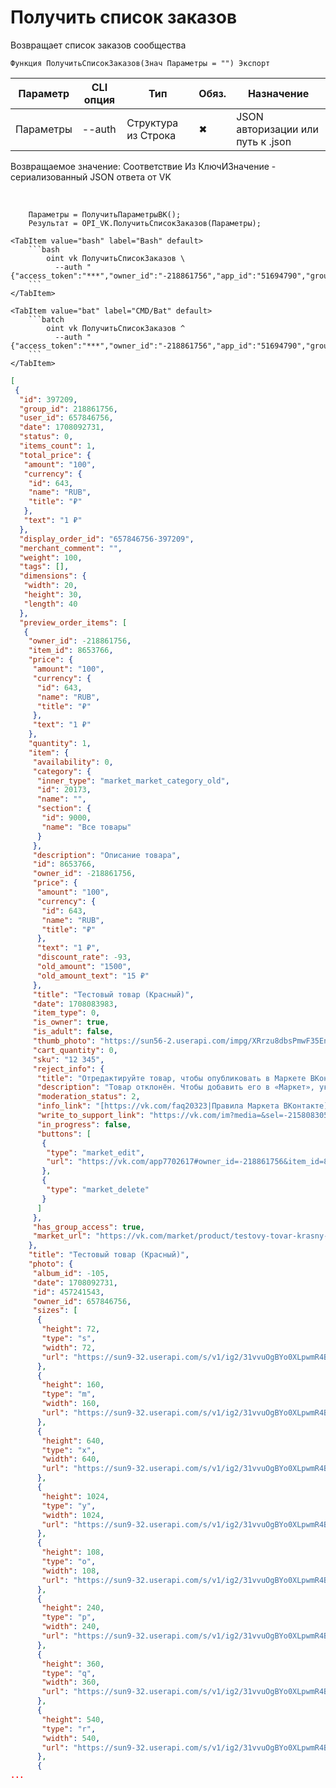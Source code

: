 ﻿---
sidebar_position: 1
description: Получить список заказов и другие функции для работы с VK в Открытом пакете интеграций - бесплатной open-source библиотеке интеграций для 1С:Предприятие 8, OneScript и CLI
keywords: [1C, 1С, 1С:Предприятие, 1С:Предприятие 8.3, API, Интеграция, Сервисы, Обмен, OneScript, CLI, VK]
---


# Получить список заказов
 Возвращает список заказов сообщества



`Функция ПолучитьСписокЗаказов(Знач Параметры = "") Экспорт`

  | Параметр | CLI опция | Тип | Обяз. | Назначение |
  |-|-|-|-|-|
  | Параметры | --auth | Структура из Строка | &#x2716; | JSON авторизации или путь к .json |

  
  Возвращаемое значение:   Соответствие Из КлючИЗначение - сериализованный JSON ответа от VK

<br/>




```bsl title="Пример использования для 1С:Предприятие/OneScript"
    Параметры = ПолучитьПараметрыВК();
    Результат = OPI_VK.ПолучитьСписокЗаказов(Параметры);
```
    

 <Tabs>
  
    <TabItem value="bash" label="Bash" default>
        ```bash
            oint vk ПолучитьСписокЗаказов \
              --auth "{"access_token":"***","owner_id":"-218861756","app_id":"51694790","group_id":"218861756"}"
        ```
    </TabItem>
  
    <TabItem value="bat" label="CMD/Bat" default>
        ```batch
            oint vk ПолучитьСписокЗаказов ^
              --auth "{"access_token":"***","owner_id":"-218861756","app_id":"51694790","group_id":"218861756"}"
        ```
    </TabItem>
</Tabs>


```json title="Результат"
[
 {
  "id": 397209,
  "group_id": 218861756,
  "user_id": 657846756,
  "date": 1708092731,
  "status": 0,
  "items_count": 1,
  "total_price": {
   "amount": "100",
   "currency": {
    "id": 643,
    "name": "RUB",
    "title": "₽"
   },
   "text": "1 ₽"
  },
  "display_order_id": "657846756-397209",
  "merchant_comment": "",
  "weight": 100,
  "tags": [],
  "dimensions": {
   "width": 20,
   "height": 30,
   "length": 40
  },
  "preview_order_items": [
   {
    "owner_id": -218861756,
    "item_id": 8653766,
    "price": {
     "amount": "100",
     "currency": {
      "id": 643,
      "name": "RUB",
      "title": "₽"
     },
     "text": "1 ₽"
    },
    "quantity": 1,
    "item": {
     "availability": 0,
     "category": {
      "inner_type": "market_market_category_old",
      "id": 20173,
      "name": "",
      "section": {
       "id": 9000,
       "name": "Все товары"
      }
     },
     "description": "Описание товара",
     "id": 8653766,
     "owner_id": -218861756,
     "price": {
      "amount": "100",
      "currency": {
       "id": 643,
       "name": "RUB",
       "title": "₽"
      },
      "text": "1 ₽",
      "discount_rate": -93,
      "old_amount": "1500",
      "old_amount_text": "15 ₽"
     },
     "title": "Тестовый товар (Красный)",
     "date": 1708083983,
     "item_type": 0,
     "is_owner": true,
     "is_adult": false,
     "thumb_photo": "https://sun56-2.userapi.com/impg/XRrzu8dbsPmwF35EnWBibiQ-Sgo7O5rgWY4fUg/wosvBQJa9bQ.jpg?crop=0,0,1,1&size=0x400&quality=95&sign=6068bf9db412cd491d405a90737e5208&c_uniq_tag=k-olNZ8Ykr5YbvQQiBDDJlj5UeQvopai5F2oAP29As8",
     "cart_quantity": 0,
     "sku": "12 345",
     "reject_info": {
      "title": "Отредактируйте товар, чтобы опубликовать в Маркете ВКонтакте",
      "description": "Товар отклонён. Чтобы добавить его в «Маркет», укажите реальную цену товара или стоимость оказания услуги.",
      "moderation_status": 2,
      "info_link": "[https://vk.com/faq20323|Правила Маркета ВКонтакте]",
      "write_to_support_link": "https://vk.com/im?media=&sel=-215808305&ref=ProductId%3D-218861756_8653766",
      "in_progress": false,
      "buttons": [
       {
        "type": "market_edit",
        "url": "https://vk.com/app7702617#owner_id=-218861756&item_id=8653766&type=market"
       },
       {
        "type": "market_delete"
       }
      ]
     },
     "has_group_access": true,
     "market_url": "https://vk.com/market/product/testovy-tovar-krasny-218861756-8653766"
    },
    "title": "Тестовый товар (Красный)",
    "photo": {
     "album_id": -105,
     "date": 1708092731,
     "id": 457241543,
     "owner_id": 657846756,
     "sizes": [
      {
       "height": 72,
       "type": "s",
       "width": 72,
       "url": "https://sun9-32.userapi.com/s/v1/ig2/31vvuOgBYo0XLpwmR4BsP1ilGbMDyMakBQIYLHejeBhcKeBHxTjKG25nKWgMCYPO-BgpcfrHGhrqpB1Qk7wWCZA-.jpg?quality=95&as=32x32,48x48,72x72,108x108,160x160,240x240,360x360,480x480,540x540,640x640,720x720,1024x1024&from=bu&cs=72x0"
      },
      {
       "height": 160,
       "type": "m",
       "width": 160,
       "url": "https://sun9-32.userapi.com/s/v1/ig2/31vvuOgBYo0XLpwmR4BsP1ilGbMDyMakBQIYLHejeBhcKeBHxTjKG25nKWgMCYPO-BgpcfrHGhrqpB1Qk7wWCZA-.jpg?quality=95&as=32x32,48x48,72x72,108x108,160x160,240x240,360x360,480x480,540x540,640x640,720x720,1024x1024&from=bu&cs=160x0"
      },
      {
       "height": 640,
       "type": "x",
       "width": 640,
       "url": "https://sun9-32.userapi.com/s/v1/ig2/31vvuOgBYo0XLpwmR4BsP1ilGbMDyMakBQIYLHejeBhcKeBHxTjKG25nKWgMCYPO-BgpcfrHGhrqpB1Qk7wWCZA-.jpg?quality=95&as=32x32,48x48,72x72,108x108,160x160,240x240,360x360,480x480,540x540,640x640,720x720,1024x1024&from=bu&cs=640x0"
      },
      {
       "height": 1024,
       "type": "y",
       "width": 1024,
       "url": "https://sun9-32.userapi.com/s/v1/ig2/31vvuOgBYo0XLpwmR4BsP1ilGbMDyMakBQIYLHejeBhcKeBHxTjKG25nKWgMCYPO-BgpcfrHGhrqpB1Qk7wWCZA-.jpg?quality=95&as=32x32,48x48,72x72,108x108,160x160,240x240,360x360,480x480,540x540,640x640,720x720,1024x1024&from=bu&cs=1024x0"
      },
      {
       "height": 108,
       "type": "o",
       "width": 108,
       "url": "https://sun9-32.userapi.com/s/v1/ig2/31vvuOgBYo0XLpwmR4BsP1ilGbMDyMakBQIYLHejeBhcKeBHxTjKG25nKWgMCYPO-BgpcfrHGhrqpB1Qk7wWCZA-.jpg?quality=95&as=32x32,48x48,72x72,108x108,160x160,240x240,360x360,480x480,540x540,640x640,720x720,1024x1024&from=bu&cs=108x0"
      },
      {
       "height": 240,
       "type": "p",
       "width": 240,
       "url": "https://sun9-32.userapi.com/s/v1/ig2/31vvuOgBYo0XLpwmR4BsP1ilGbMDyMakBQIYLHejeBhcKeBHxTjKG25nKWgMCYPO-BgpcfrHGhrqpB1Qk7wWCZA-.jpg?quality=95&as=32x32,48x48,72x72,108x108,160x160,240x240,360x360,480x480,540x540,640x640,720x720,1024x1024&from=bu&cs=240x0"
      },
      {
       "height": 360,
       "type": "q",
       "width": 360,
       "url": "https://sun9-32.userapi.com/s/v1/ig2/31vvuOgBYo0XLpwmR4BsP1ilGbMDyMakBQIYLHejeBhcKeBHxTjKG25nKWgMCYPO-BgpcfrHGhrqpB1Qk7wWCZA-.jpg?quality=95&as=32x32,48x48,72x72,108x108,160x160,240x240,360x360,480x480,540x540,640x640,720x720,1024x1024&from=bu&cs=360x0"
      },
      {
       "height": 540,
       "type": "r",
       "width": 540,
       "url": "https://sun9-32.userapi.com/s/v1/ig2/31vvuOgBYo0XLpwmR4BsP1ilGbMDyMakBQIYLHejeBhcKeBHxTjKG25nKWgMCYPO-BgpcfrHGhrqpB1Qk7wWCZA-.jpg?quality=95&as=32x32,48x48,72x72,108x108,160x160,240x240,360x360,480x480,540x540,640x640,720x720,1024x1024&from=bu&cs=540x0"
      },
      {
...
```
